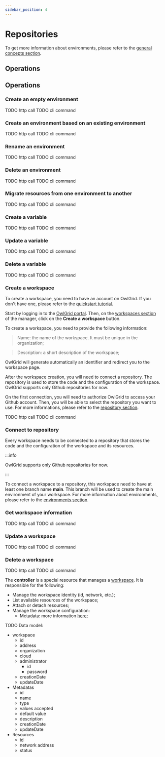 ```yaml
---
sidebar_position: 4
---
```



# Repositories

To get more information about environments, please refer to the [general concepts section](/docs/general/concepts/environments).

## Operations


## Operations

### Create an empty environment

<Tabs groupId="client">
  <TabItem value="rest" label="REST API">
  TODO http call
  </TabItem>
  <TabItem value="cli" label="CLI">
  TODO cli command
  </TabItem>
</Tabs>

### Create an environment based on an existing environment

<Tabs groupId="client">
  <TabItem value="rest" label="REST API">
  TODO http call
  </TabItem>
  <TabItem value="cli" label="CLI">
  TODO cli command
  </TabItem>
</Tabs>

### Rename an environment

<Tabs groupId="client">
  <TabItem value="rest" label="REST API">
  TODO http call
  </TabItem>
  <TabItem value="cli" label="CLI">
  TODO cli command
  </TabItem>
</Tabs>

### Delete an environment

<Tabs groupId="client">
  <TabItem value="rest" label="REST API">
  TODO http call
  </TabItem>
  <TabItem value="cli" label="CLI">
  TODO cli command
  </TabItem>
</Tabs>

### Migrate resources from one environment to another

<Tabs groupId="client">
  <TabItem value="rest" label="REST API">
  TODO http call
  </TabItem>
  <TabItem value="cli" label="CLI">
  TODO cli command
  </TabItem>
</Tabs>

### Create a variable

<Tabs groupId="client">
  <TabItem value="rest" label="REST API">
  TODO http call
  </TabItem>
  <TabItem value="cli" label="CLI">
  TODO cli command
  </TabItem>
</Tabs>

### Update a variable

<Tabs groupId="client">
  <TabItem value="rest" label="REST API">
  TODO http call
  </TabItem>
  <TabItem value="cli" label="CLI">
  TODO cli command
  </TabItem>
</Tabs>

### Delete a variable

<Tabs groupId="client">
  <TabItem value="rest" label="REST API">
  TODO http call
  </TabItem>
  <TabItem value="cli" label="CLI">
  TODO cli command
  </TabItem>
</Tabs>


### Create a workspace

To create a workspace, you need to have an account on OwlGrid. If you don't have one, please refer to the [quickstart tutorial](/docs/general/quickstart/intro).

<Tabs groupId="client">
  <TabItem value="portal" label="Portal">

  Start by logging in to the [OwlGrid portal](https://portal.owlgrid.com/). Then, on the [workspaces section](https://portal.owlgrid.com/manager/workspaces) of the manager, click on the **Create a workspace** button.

  To create a workspace, you need to provide the following information:
  > Name: the name of the workspace. It must be unique in the organization;
  
  > Description: a short description of the workspace;

  OwlGrid will generate automatically an identifier and redirect you to the workspace page.

  After the workspace creation, you will need to connect a repository. The repository is used to store the code and the configuration of the workspace. OwlGrid supports only Github repositories for now.

  On the first connection, you will need to authorize OwlGrid to access your Github account. Then, you will be able to select the repository you want to use. For more informations, please refer to the [repository section](#connect-to-repository).

  </TabItem>
  <TabItem value="rest" label="REST API">
  TODO http call
  </TabItem>
  <TabItem value="cli" label="CLI">
  TODO cli command
  </TabItem>
</Tabs>

### Connect to repository

Every workspace needs to be connected to a repository that stores the code and the configuration of the workspace and its resources. 

:::info

OwlGrid supports only Github repositories for now.

:::

To connect a workspace to a repository, this workspace need to have at least one branch name **main**. This branch will be used to create the main environment of your workspace. For more information about environments, please refer to the [environments section](/docs/resources/owl-workspace/environments).

### Get workspace information

<Tabs groupId="client">
  <TabItem value="rest" label="REST API">
  TODO http call
  </TabItem>
  <TabItem value="cli" label="CLI">
  TODO cli command
  </TabItem>
</Tabs>

### Update a workspace

<Tabs groupId="client">
  <TabItem value="rest" label="REST API">
  TODO http call
  </TabItem>
  <TabItem value="cli" label="CLI">
  TODO cli command
  </TabItem>
</Tabs>

### Delete a workspace

<Tabs groupId="client">
  <TabItem value="rest" label="REST API">
  TODO http call
  </TabItem>
  <TabItem value="cli" label="CLI">
  TODO cli command
  </TabItem>
</Tabs>


The **controller** is a special resource that manages a [workspace](/docs/general/concepts/workspaces). It is responsible for the following:
- Manage the workspace identity (id, network, etc.);
- List available resources of the workspace;
- Attach or detach resources;
- Manage the workspace configuration:
    - Metadata: more information [here](/docs/general/concepts/metadata);

TODO Data model:
- workspace
    - id
    - address
    - organization
    - cloud
    - administrator
        - id
        - password
    - creationDate
    - updateDate
- Metadatas
    - id
    - name
    - type
    - values accepted
    - default value
    - description
    - creationDate
    - updateDate
- Resources
    - id
    - network address
    - status